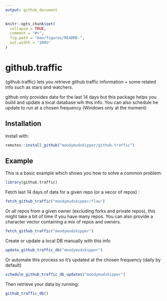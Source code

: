 ```yaml
---
output: github_document
---
```


<!-- README.md is generated from README.Rmd. Please edit that file -->

```r
knitr::opts_chunk$set(
  collapse = TRUE,
  comment = "#>",
  fig.path = "man/figures/README-",
  out.width = "100%"
)
```

# github.traffic

{github.traffic} lets you retrieve github traffic information + some related info such
as stars and watchers.

github only provides data for the last 14 days but this package helps you build
and update a local database wih this info. You can also schedule he update to
run at a chosen frequency (Windows only at the moment)


## Installation

Install with:

``` r
remotes::install_github("moodymudskipper/github.traffic")
```

## Example

This is a basic example which shows you how to solve a common problem:

```r
library(github.traffic)
```

Fetch last 14 days of data for a given repo (or a vecor of repos) :

```r
fetch_github_traffic("moodymudskipper/flow")
```

Or all repos from a given owner (excluding forks and private repos), this
might take a bit of time if you have many repos. You can also provide a 
character vector containing a mix of repos and owners.

```r
fetch_github_traffic("moodymudskipper")
```

Create or update a local DB manually with this info

```r
update_github_traffic_db("moodymudskipper") 
```

Or automate this process so it's updated at the chosen frequency (daily by default)

```r
schedule_github_traffic_db_updates("moodymudskipper")
```

Then retrieve your data by running:

```r
github_traffic_db()
```
